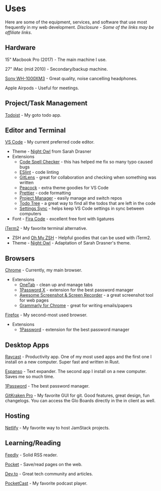 # Uses

Here are some of the equipment, services, and software that use most frequently in my web development. _Disclosure - Some of the links may be affiliate links_.

## Hardware

15" Macbook Pro (2017) - The main machine I use.

27" iMac (mid 2010) - Secondary/backup machine.

[Sony WH-1000XM3](https://www.sony.com/electronics/headband-headphones/wh-1000xm3) - Great quality, noise cancelling headphones.

Apple Airpods - Useful for meetings.

## Project/Task Management

[Todoist](https://todoist.com/r/joelmturner_rooqqg) - My goto todo app.

## Editor and Terminal

[VS Code](https://code.visualstudio.com/) - My current preferred code editor.

- Theme - [Night Owl](https://marketplace.visualstudio.com/items?itemName=sdras.night-owl) from Sarah Drasner
- Extensions
  - [Code Spell Checker](https://marketplace.visualstudio.com/items?itemName=streetsidesoftware.code-spell-checker) - this has helped me fix so many typo caused bugs
  - [ESlint](https://marketplace.visualstudio.com/items?itemName=dbaeumer.vscode-eslint) - code linting
  - [GitLens](https://marketplace.visualstudio.com/items?itemName=eamodio.gitlens) - great for collaboration and checking when something was written
  - [Peacock](https://marketplace.visualstudio.com/items?itemName=johnpapa.vscode-peacock) - extra theme goodies for VS Code
  - [Prettier](https://marketplace.visualstudio.com/items?itemName=esbenp.prettier-vscode) - code formatting
  - [Project Manager](https://marketplace.visualstudio.com/items?itemName=alefragnani.project-manager) - easily manage and switch repos
  - [Todo Tree](https://marketplace.visualstudio.com/items?itemName=Gruntfuggly.todo-tree) - a great way to find all the todos that are left in the code
  - [Settings Sync](https://marketplace.visualstudio.com/items?itemName=Shan.code-settings-sync) - helps keep VS Code settings in sync between computers
- Font - [Fira Code](https://github.com/tonsky/FiraCode) - excellent free font with ligatures

[iTerm2](https://www.iterm2.com/) - My favorite terminal alternative.

- ZSH and [Oh My ZSH](https://ohmyz.sh/) - Helpful goodies that can be used with iTerm2.
- Theme - [Night Owl](https://github.com/nickcernis/iterm2-night-owl) - Adaptation of Sarah Drasner's theme.

## Browsers

[Chrome](https://www.google.com/chrome/) - Currently, my main browser.

- Extensions
  - [OneTab](https://chrome.google.com/webstore/detail/onetab/chphlpgkkbolifaimnlloiipkdnihall?hl=en) - clean up and manage tabs
  - [1Password X](https://chrome.google.com/webstore/detail/1password-x-%E2%80%93-password-ma/aeblfdkhhhdcdjpifhhbdiojplfjncoa?hl=en) - extension for the best password manager
  - [Awesome Screenshot & Screen Recorder](https://chrome.google.com/webstore/detail/awesome-screenshot-screen/nlipoenfbbikpbjkfpfillcgkoblgpmj) - a great screenshot tool for web pages
  - [Grammarly for Chrome](https://chrome.google.com/webstore/detail/grammarly-for-chrome/kbfnbcaeplbcioakkpcpgfkobkghlhen) - great for writing emails/papers

[Firefox](https://www.mozilla.org/en-US/firefox/) - My second-most used browser.

- Extensions
  - [1Password](https://1password.com/browsers/firefox/) - extension for the best password manager

## Desktop Apps

[Raycast](https://www.raycast.com/) - Productivity app. One of my most used apps and the first one I install on a new computer. Super fast and written in Rust.

[Espanso](https://espanso.org/) - Text expander. The second app I install on a new computer. Saves me so much time.

[1Password](https://1password.com/) - The best password manager.

[GitKraken Pro](https://www.gitkraken.com/invite/78cNgZYg) - My favorite GUI for git. Good features, great design, fun changelogs. You can access the Glo Boards directly in the in client as well.

## Hosting

[Netlify](https://www.netlify.com/) - My favorite way to host JamStack projects.

## Learning/Reading

[Feedly](https://feedly.com/) - Solid RSS reader.

[Pocket](https://app.getpocket.com/) - Save/read pages on the web.

[Dev.to](https://dev.to/) - Great tech community and articles.

[PocketCast](https://www.pocketcasts.com/) - My favorite podcast player.
